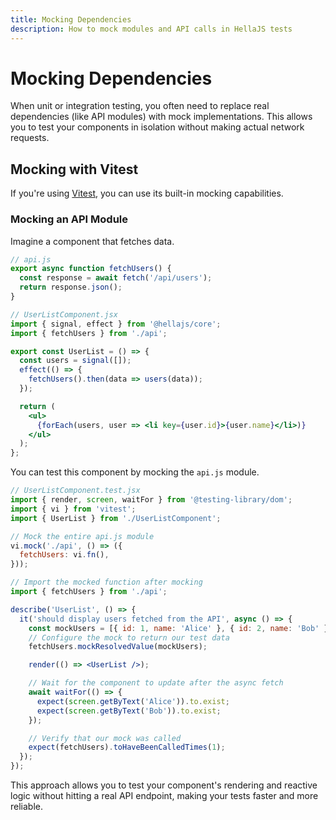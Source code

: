 ```yaml
---
title: Mocking Dependencies
description: How to mock modules and API calls in HellaJS tests
---
```


# Mocking Dependencies

When unit or integration testing, you often need to replace real dependencies (like API modules) with mock implementations. This allows you to test your components in isolation without making actual network requests.

## Mocking with Vitest

If you're using [Vitest](https://vitest.dev/), you can use its built-in mocking capabilities.

### Mocking an API Module

Imagine a component that fetches data.

```jsx
// api.js
export async function fetchUsers() {
  const response = await fetch('/api/users');
  return response.json();
}

// UserListComponent.jsx
import { signal, effect } from '@hellajs/core';
import { fetchUsers } from './api';

export const UserList = () => {
  const users = signal([]);
  effect(() => {
    fetchUsers().then(data => users(data));
  });

  return (
    <ul>
      {forEach(users, user => <li key={user.id}>{user.name}</li>)}
    </ul>
  );
};
```

You can test this component by mocking the `api.js` module.

```jsx
// UserListComponent.test.jsx
import { render, screen, waitFor } from '@testing-library/dom';
import { vi } from 'vitest';
import { UserList } from './UserListComponent';

// Mock the entire api.js module
vi.mock('./api', () => ({
  fetchUsers: vi.fn(),
}));

// Import the mocked function after mocking
import { fetchUsers } from './api';

describe('UserList', () => {
  it('should display users fetched from the API', async () => {
    const mockUsers = [{ id: 1, name: 'Alice' }, { id: 2, name: 'Bob' }];
    // Configure the mock to return our test data
    fetchUsers.mockResolvedValue(mockUsers);

    render(() => <UserList />);

    // Wait for the component to update after the async fetch
    await waitFor(() => {
      expect(screen.getByText('Alice')).to.exist;
      expect(screen.getByText('Bob')).to.exist;
    });

    // Verify that our mock was called
    expect(fetchUsers).toHaveBeenCalledTimes(1);
  });
});
```

This approach allows you to test your component's rendering and reactive logic without hitting a real API endpoint, making your tests faster and more reliable.
